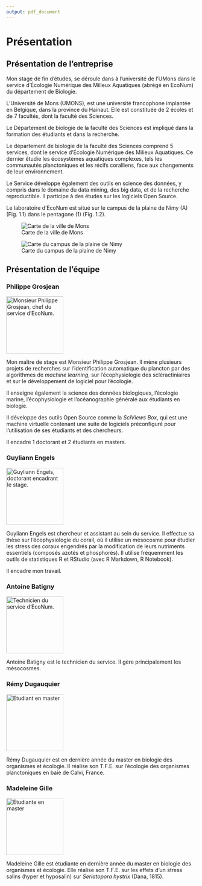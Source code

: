 ```yaml
---
output: pdf_document
---
```


# Présentation

## Présentation de l'entreprise

Mon stage de fin d'études, se déroule dans à l'université de l'UMons dans le service d'Écologie Numérique des Milieux Aquatiques (abrégé en EcoNum) du département de Biologie.


L’Université de Mons (UMONS), est une université francophone implantée en Belgique, dans la province du Hainaut. Elle est constituée de 2 écoles et de 7 facultés, dont la faculté des Sciences.

Le Département de biologie de la faculté des Sciences est impliqué dans la formation des étudiants et dans la recherche.

Le département de biologie de la faculté des Sciences comprend 5 services, dont le service d'Écologie Numérique des Milieux Aquatiques. Ce dernier étudie les écosystèmes aquatiques complexes, tels les communautés planctoniques et les récifs coralliens, face aux changements de leur environnement. 

Le Service développe également des outils en science des données, y compris dans le domaine du data mining, des big data, et de la recherche reproductible. Il participe à des études sur les logiciels Open Source.

Le laboratoire d'EcoNum est situé sur le campus de la plaine de Nimy (A) (Fig. 1.1) dans le pentagone (1) (Fig. 1.2).

![Carte de la ville de Mons](../image/plan-campus.png)

![Carte du campus de la plaine de Nimy](../image/plaine-Nimy.jpg)




## Présentation de l'équipe

### Philippe Grosjean


![Monsieur Philippe Grosjean, chef du service d'EcoNum.](../image/Grosjean2.jpg){width=4cm}
<!-- \begin{figure}[h!] -->
<!-- \includegraphics[width=4cm]{../image/Grosjean2.jpg} -->
<!-- \caption{Monsieur Philippe Grosjean, chef du service d'EcoNum.} -->
<!-- \end{figure} -->


Mon maître de stage est Monsieur Philippe Grosjean. Il mène plusieurs projets de recherches sur l'identification automatique du plancton par des algorithmes de *machine learning*, sur l'écophysiologie des scléractiniaires et sur le développement de logiciel pour l'écologie.

Il enseigne également la science des données biologiques, l'écologie marine, l'écophysiologie et l'océanographie générale aux étudiants en biologie.

Il développe des outils Open Source comme la *SciViews Box*, qui est une machine virtuelle contenant une suite de logiciels préconfiguré pour l'utilisation de ses étudiants et des chercheurs.

Il encadre 1 doctorant et 2 étudiants en masters.


### Guyliann Engels

![Guyliann Engels, doctorant encadrant le stage.](../image/Guyliann.jpg){width=4cm}
<!-- \begin{figure}[h!] -->
<!-- \includegraphics[width=4cm]{../image/Guyliann.jpg} -->
<!-- \caption{Guyliann Engels, doctorant encadrant le stage.} -->
<!-- \end{figure} -->


Guyliann Engels est chercheur et assistant au sein du service. Il effectue sa thèse sur l'écophysiologie du corail, où il utilise un mésocosme pour étudier les stress des coraux engendrés par la modification de leurs nutriments essentiels (composés azotés et phosphorés). Il utilise fréquemment les outils de statistiques R et RStudio (avec R Markdown, R Notebook).

Il encadre mon travail.

### Antoine Batigny

![Technicien du service d'EcoNum.](../image/antoine2.jpg){width=4cm}
<!-- \begin{figure}[h!] -->
<!-- \includegraphics[width=4cm]{../image/antoine2.jpg} -->
<!-- \caption{Technicien du service d'EcoNum.} -->
<!-- \end{figure} -->

Antoine Batigny est le technicien du service. Il gère principalement les mésocosmes. 

### Rémy Dugauquier
![Etudiant en master](../image/remy.jpg){width=4cm}
<!-- \begin{figure}[h!] -->
<!-- \includegraphics[width=4cm]{../image/remy.jpg} -->
<!-- \caption{Etudiant en master} -->
<!-- \end{figure} -->

Rémy Dugauquier est en dernière année du master en biologie des organismes et écologie. Il réalise son T.F.E. sur l'écologie des organismes planctoniques en baie de Calvi, France. 


### Madeleine Gille
![Etudiante en master](../image/madeleine.jpg){width=4cm}
<!-- \begin{figure}[h!] -->
<!-- \includegraphics[width=4cm]{../image/madeleine.jpg} -->
<!-- \caption{Etudiante en master} -->
<!-- \end{figure} -->

Madeleine Gille est étudiante en dernière année du master en biologie des organismes et écologie. Elle réalise son T.F.E. sur les effets d'un stress salins (hyper et hyposalin) sur *Seriatopora hystrix* (Dana, 1815). 
